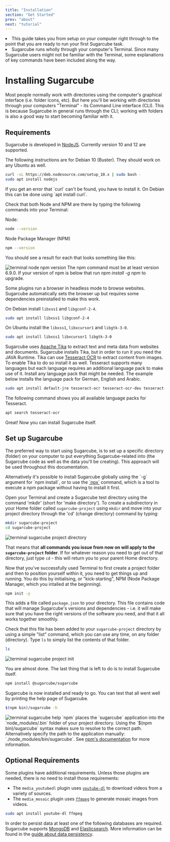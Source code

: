 ```yaml
---
title: "Installation"
section: "Get Started"
prev: "about"
next: "tutorial"
---
```


<Synopsis>
<li>This guide takes you from setup on your computer right through to the point that you are ready to run your first Sugarcube task.</li>
<li>Sugarcube runs wholly through your computer's Terminal. Since many Sugarcube users might not be familiar with the Terminal, some explanations of key commands have been included along the way.</li>
</Synopsis>

# Installing Sugarcube

Most people normally work with directories using the computer's graphical interface (i.e. folder icons, etc). But here you'll be working with directories through your computers "Terminal" - its Command Line interface (CLI). This is because Sugarcube in general runs through the CLI; working with folders is also a good way to start becoming familiar with it.

## Requirements

Sugarcube is developed in [NodeJS](https://https://nodejs.org). Currently version 10 and 12 are supported.

The following instructions are for Debian 10 (Buster). They should work on any Ubuntu as well.

```bash
curl -sL https://deb.nodesource.com/setup_10.x | sudo bash -
sudo apt install nodejs
```

<Note>
If you get an error that `curl` can't be found, you have to install it. On Debian this can be done using `apt install curl`.
</Note>

Check that both Node and NPM are there by typing the following commands into your Terminal:

Node:

```bash
node --version
```

Node Package Manager (NPM)

```bash
npm --version
```

You should see a result for each that looks something like this:

<img src="../assets/svg/sugarcube/installation/node-version-check.svg" title="terminal node npm version" />

<Note>
The npm command must be at least version 6.9.0. If your version of npm is below that run <i>npm install -g npm</i> to upgrade.
</Note>

Some plugins run a browser in headless mode to browse websites. Sugarcube automatically sets the browser up but requires some dependencies preinstalled to make this work.

On Debian install `libxss1` and `libgconf-2-4`.

```bash
sudo apt install libxss1 libgconf-2-4
```

On Ubuntu install the `libxss1`, `libxcursor1` and `libgtk-3-0`.

```bash
sudo apt install libxss1 libxcursor1 libgtk-3-0
```

Sugarcube uses [Apache Tika](https://tika.apache.org/) to extract text and meta data from websites and documents. Sugarcube installs Tika, but in order to run it you need the JAVA Runtime. Tika can use [Tesseract OCR](https://github.com/tesseract-ocr/tesseract) to extract content from images. To enable Tika to do so install it as well. Tesseract supports many languages but each language requires an additional language pack to make use of it. Install any language pack that might be needed. The example below installs the language pack for German, English and Arabic.

```bash
sudo apt install default-jre tesseract-ocr tesseract-ocr-deu tesseract-ocr-ara tesseract-ocr-eng
```

The following command shows you all available language packs for Tesseract.

```bash
apt search tesseract-ocr
```

Great! Now you can install Sugarcube itself.

## Set up Sugarcube

The preferred way to start using Sugarcube, is to set up a specific directory (folder) on your computer to put everything Sugarcube-related into (the Sugarcube code as well as the data you'll be creating). This approach will be used throughout this documentation.

<Note>
Alternatively it's possible to install Sugarcube globally using the `-g` argument for `npm install`, or to use the <a href="https://www.npmjs.com/package/npx">`npx`</a> command, which is a tool to execute a npm package without having to install it first.
</Note>

Open your Terminal and create a Sugarcube test directory using the command 'mkdir' (short for 'make directory'). To create a subdirectory in your Home folder called `sugarcube-project` using `mkdir` and move into your project directory through the 'cd' (change directory) command by typing:

```bash
mkdir sugarcube-project
cd sugarcube-project
```

<img src="../assets/sugarcube/installation/project-directory.svg" title="terminal sugarcube project directory" />

That means that **all commands you issue from now on will apply to the `sugarcube-project` folder**. If for whatever reason you need to get out of that directory, just type `cd` - this will return you to your parent Home directory.

Now that you've successfully used Terminal to first create a project folder and then to position yourself within it, you need to get things up and running.  You do this by initialising, or "kick-starting", NPM (Node Package Manager, which you intalled at the beginning).

```bash
npm init -y
```

This adds a file called `package.json` to your directory. This file contains code that will manage Sugarcube's versions and dependencies - i.e. it will make sure that you have the right versions of the software you need, and that it all works together smoothly.

Check that this file has been added to your `sugarcube-project` directory by using a simple "list" command, which you can use any time, on any folder (directory). Type `ls` to simply list the contents of that folder.

```bash
ls
```

<img src="../assets/sugarcube/installation/npm-init,svg" title="terminal sugarcube project init" />

You are almost done. The last thing that is left to do is to install Sugarcube itself.

```bash
npm install @sugarcube/sugarcube
```

Sugarcube is now installed and ready to go. You can test that all went well by printing the help page of Sugarcube.

```bash
$(npm bin)/sugarcube -h
```

<img src="../assets/sugarcube/installation/help.svg" title="terminal sugarcube help" />

<Note>
`npm` places the `sugarcube` application into the `node_modules/.bin` folder of your project directory. Using the `$(npm bin)/sugarcube` syntax makes sure to resolve to the correct path. Alternatively specify the path to the application manually: `./node_modules/bin/sugarcube`. See <a href="https://docs.npmjs.com/cli/bin.html">npm's documentation</a> for more information.
</Note>

## Optional Requirements

Some plugins have additional requirements. Unless those plugins are needed, there is no need to install those requirements:

- The `media_youtubedl` plugin uses [`youtube-dl`](https://ytdl-org.github.io/youtube-dl/index.html) to download videos from a variety of sources.
- The `media_mosaic` plugin uses [`ffmpeg`](https://www.ffmpeg.org/) to generate mosaic images from videos.


```bash
sudo apt install youtube-dl ffmpeg
```

In order to persist data at least one of the following databases are required. Sugarcube supports [MongoDB](https://www.mongodb.com/) and [Elasticsearch](https://www.elastic.co/products/elasticsearch). More information can be found in the [guide about data persistency](/sugarcube/data-persistence).
